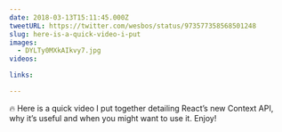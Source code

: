 ```yaml
---
date: 2018-03-13T15:11:45.000Z
tweetURL: https://twitter.com/wesbos/status/973577358568501248
slug: here-is-a-quick-video-i-put
images:
  - DYLTy0MXkAIkvy7.jpg
videos:

links:

---
```

🔥 Here is a quick video I put together detailing React’s new Context API, why it’s useful and when you might want to use it. Enjoy!
